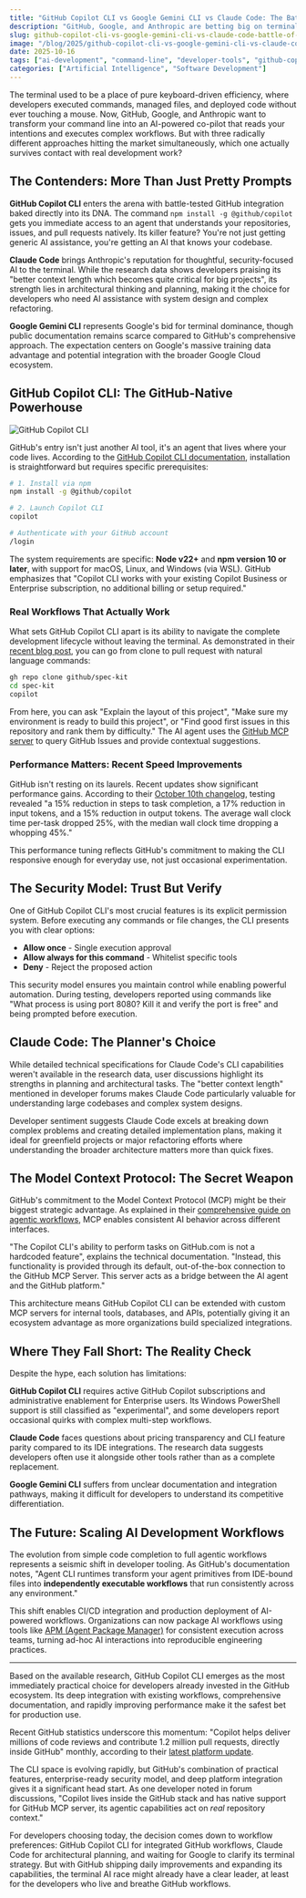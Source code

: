 ```yaml
---
title: "GitHub Copilot CLI vs Google Gemini CLI vs Claude Code: The Battle Your Terminal Didn't Know It Needed"
description: "GitHub, Google, and Anthropic are betting big on terminal AI assistants. But which CLI actually delivers on the promise of AI-driven development?"
slug: github-copilot-cli-vs-google-gemini-cli-vs-claude-code-battle-of-titans
image: "/blog/2025/github-copilot-cli-vs-google-gemini-cli-vs-claude-code-battle-of-titan.png"
date: 2025-10-16
tags: ["ai-development", "command-line", "developer-tools", "github-copilot", "ai-coding-assistants"]
categories: ["Artificial Intelligence", "Software Development"]
---
```


The terminal used to be a place of pure keyboard-driven efficiency, where developers executed commands, managed files, and deployed code without ever touching a mouse. Now, GitHub, Google, and Anthropic want to transform your command line into an AI-powered co-pilot that reads your intentions and executes complex workflows. But with three radically different approaches hitting the market simultaneously, which one actually survives contact with real development work?

## The Contenders: More Than Just Pretty Prompts

**GitHub Copilot CLI** enters the arena with battle-tested GitHub integration baked directly into its DNA. The command `npm install -g @github/copilot` gets you immediate access to an agent that understands your repositories, issues, and pull requests natively. Its killer feature? You're not just getting generic AI assistance, you're getting an AI that knows your codebase.

**Claude Code** brings Anthropic's reputation for thoughtful, security-focused AI to the terminal. While the research data shows developers praising its "better context length which becomes quite critical for big projects", its strength lies in architectural thinking and planning, making it the choice for developers who need AI assistance with system design and complex refactoring.

**Google Gemini CLI** represents Google's bid for terminal dominance, though public documentation remains scarce compared to GitHub's comprehensive approach. The expectation centers on Google's massive training data advantage and potential integration with the broader Google Cloud ecosystem.

## GitHub Copilot CLI: The GitHub-Native Powerhouse

![GitHub Copilot CLI](/blog/2025/github-copilot-cli-vs-google-gemini-cli-vs-claude-code-battle-of-titans.webp)

GitHub's entry isn't just another AI tool, it's an agent that lives where your code lives. According to the [GitHub Copilot CLI documentation](https://docs.github.com/en/copilot/how-tos/use-copilot-for-common-tasks/use-copilot-in-the-cli), installation is straightforward but requires specific prerequisites:

```bash
# 1. Install via npm
npm install -g @github/copilot

# 2. Launch Copilot CLI
copilot

# Authenticate with your GitHub account
/login
```

The system requirements are specific: **Node v22+** and **npm version 10 or later**, with support for macOS, Linux, and Windows (via WSL). GitHub emphasizes that "Copilot CLI works with your existing Copilot Business or Enterprise subscription,  no additional billing or setup required."

### Real Workflows That Actually Work

What sets GitHub Copilot CLI apart is its ability to navigate the complete development lifecycle without leaving the terminal. As demonstrated in their [recent blog post](https://github.blog/ai-and-ml/github-copilot/github-copilot-cli-how-to-get-started/), you can go from clone to pull request with natural language commands:

```bash
gh repo clone github/spec-kit
cd spec-kit
copilot
```

From here, you can ask "Explain the layout of this project", "Make sure my environment is ready to build this project", or "Find good first issues in this repository and rank them by difficulty." The AI agent uses the [GitHub MCP server](https://github.blog/changelog/2025-04-04-github-mcp-server-public-preview/) to query GitHub Issues and provide contextual suggestions.

### Performance Matters: Recent Speed Improvements

GitHub isn't resting on its laurels. Recent updates show significant performance gains. According to their [October 10th changelog](https://github.blog/changelog/2025-10-10-github-copilot-cli-faster-more-concise-and-prettier/), testing revealed "a 15% reduction in steps to task completion, a 17% reduction in input tokens, and a 15% reduction in output tokens. The average wall clock time per-task dropped 25%, with the median wall clock time dropping a whopping 45%."

This performance tuning reflects GitHub's commitment to making the CLI responsive enough for everyday use, not just occasional experimentation.

## The Security Model: Trust But Verify

One of GitHub Copilot CLI's most crucial features is its explicit permission system. Before executing any commands or file changes, the CLI presents you with clear options:

- **Allow once** - Single execution approval
- **Allow always for this command** - Whitelist specific tools
- **Deny** - Reject the proposed action

This security model ensures you maintain control while enabling powerful automation. During testing, developers reported using commands like "What process is using port 8080? Kill it and verify the port is free" and being prompted before execution.

## Claude Code: The Planner's Choice

While detailed technical specifications for Claude Code's CLI capabilities weren't available in the research data, user discussions highlight its strengths in planning and architectural tasks. The "better context length" mentioned in developer forums makes Claude Code particularly valuable for understanding large codebases and complex system designs.

Developer sentiment suggests Claude Code excels at breaking down complex problems and creating detailed implementation plans, making it ideal for greenfield projects or major refactoring efforts where understanding the broader architecture matters more than quick fixes.

## The Model Context Protocol: The Secret Weapon

GitHub's commitment to the Model Context Protocol (MCP) might be their biggest strategic advantage. As explained in their [comprehensive guide on agentic workflows](https://github.blog/ai-and-ml/github-copilot/how-to-build-reliable-ai-workflows-with-agentic-primitives-and-context-engineering/), MCP enables consistent AI behavior across different interfaces.

"The Copilot CLI's ability to perform tasks on GitHub.com is not a hardcoded feature", explains the technical documentation. "Instead, this functionality is provided through its default, out-of-the-box connection to the GitHub MCP Server. This server acts as a bridge between the AI agent and the GitHub platform."

This architecture means GitHub Copilot CLI can be extended with custom MCP servers for internal tools, databases, and APIs, potentially giving it an ecosystem advantage as more organizations build specialized integrations.

## Where They Fall Short: The Reality Check

Despite the hype, each solution has limitations:

**GitHub Copilot CLI** requires active GitHub Copilot subscriptions and administrative enablement for Enterprise users. Its Windows PowerShell support is still classified as "experimental", and some developers report occasional quirks with complex multi-step workflows.

**Claude Code** faces questions about pricing transparency and CLI feature parity compared to its IDE integrations. The research data suggests developers often use it alongside other tools rather than as a complete replacement.

**Google Gemini CLI** suffers from unclear documentation and integration pathways, making it difficult for developers to understand its competitive differentiation.

## The Future: Scaling AI Development Workflows

The evolution from simple code completion to full agentic workflows represents a seismic shift in developer tooling. As GitHub's documentation notes, "Agent CLI runtimes transform your agent primitives from IDE-bound files into **independently executable workflows** that run consistently across any environment."

This shift enables CI/CD integration and production deployment of AI-powered workflows. Organizations can now package AI workflows using tools like [APM (Agent Package Manager)](https://github.com/danielmeppiel/apm) for consistent execution across teams, turning ad-hoc AI interactions into reproducible engineering practices.

---

Based on the available research, GitHub Copilot CLI emerges as the most immediately practical choice for developers already invested in the GitHub ecosystem. Its deep integration with existing workflows, comprehensive documentation, and rapidly improving performance make it the safest bet for production use.

Recent GitHub statistics underscore this momentum: "Copilot helps deliver millions of code reviews and contribute 1.2 million pull requests, directly inside GitHub" monthly, according to their [latest platform update](https://github.blog/ai-and-ml/github-copilot/copilot-faster-smarter-and-built-for-how-you-work-now/).

The CLI space is evolving rapidly, but GitHub's combination of practical features, enterprise-ready security model, and deep platform integration gives it a significant head start. As one developer noted in forum discussions, "Copilot lives inside the GitHub stack and has native support for GitHub MCP server, its agentic capabilities act on *real* repository context."

For developers choosing today, the decision comes down to workflow preferences: GitHub Copilot CLI for integrated GitHub workflows, Claude Code for architectural planning, and waiting for Google to clarify its terminal strategy. But with GitHub shipping daily improvements and expanding its capabilities, the terminal AI race might already have a clear leader, at least for the developers who live and breathe GitHub workflows.